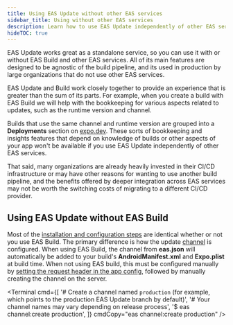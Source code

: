 ```yaml
---
title: Using EAS Update without other EAS services
sidebar_title: Using without other EAS services
description: Learn how to use EAS Update independently of other EAS services, such as Build.
hideTOC: true
---
```



EAS Update works great as a standalone service, so you can use it with or without EAS Build and other EAS services. All of its main features are designed to be agnostic of the build pipeline, and its used in production by large organizations that do not use other EAS services.

<Collapsible summary="What are the downsides of using EAS Update without other EAS services?">

EAS Update and Build work closely together to provide an experience that is greater than the sum of its parts. For example, when you create a build with EAS Build we will help with the bookkeeping for various aspects related to updates, such as the runtime version and channel.

Builds that use the same channel and runtime version are grouped into a **Deployments** section on [expo.dev](https://expo.dev/accounts/[account-name/projects/[project-name]/deployments). These sorts of bookkeeping and insights features that depend on knowledge of builds or other aspects of your app won't be available if you use EAS Update independently of other EAS services.

That said, many organizations are already heavily invested in their CI/CD infrastructure or may have other reasons for wanting to use another build pipeline, and the benefits offered by deeper integration across EAS services may not be worth the switching costs of migrating to a different CI/CD provider.

</Collapsible>

## Using EAS Update without EAS Build

Most of the [installation and configuration steps](/eas-update/getting-started) are identical whether or not you use EAS Build. The primary difference is how the update [channel](/eas-update/eas-cli/) is configured. When using EAS Build, the channel from **eas.json** will automatically be added to your build's **AndroidManifest.xml** and **Expo.plist** at build time. When not using EAS build, this must be configured manually by [setting the request header in the app config](/eas-update/getting-started/#configure-update-channels-in-appjson), followed by manually creating the channel on the server.

<Terminal
  cmd={[
    '# Create a channel named `production` (for example, which points to the production EAS Update branch by default)',
    '# Your channel names may vary depending on release process',
    '$ eas channel:create production',
  ]}
  cmdCopy="eas channel:create production"
/>
